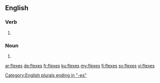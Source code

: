 ==English==

===Verb===
{{head|en|verb form}}

# {{en-third-person singular of|flex}}

===Noun===
{{head|en|plural}}

# {{plural of|flex|lang=en}}

[[Category:English plurals ending in "-es"]]

[[ar:flexes]]
[[de:flexes]]
[[fr:flexes]]
[[ku:flexes]]
[[my:flexes]]
[[fi:flexes]]
[[sv:flexes]]
[[vi:flexes]]